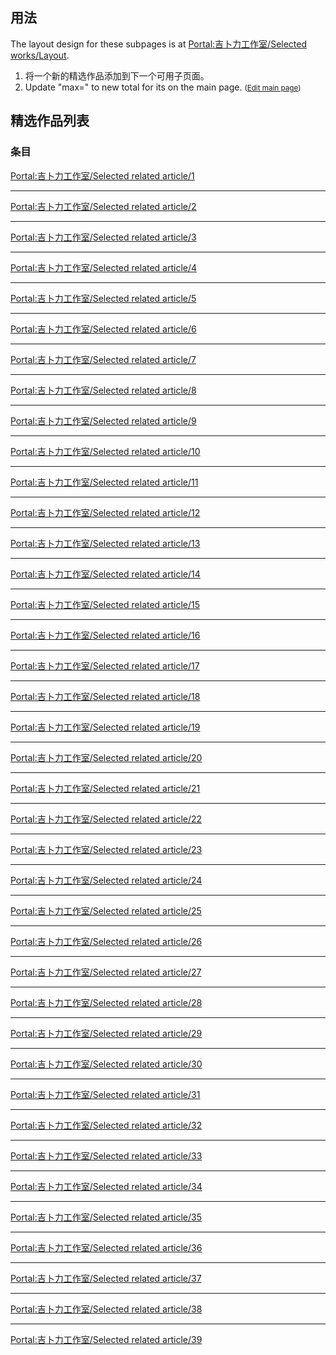 {{Portal:吉卜力工作室/box-header|Selected related articles|Portal:吉卜力工作室/Selected related articles|}}

== 用法 ==
The layout design for these subpages is at [[Portal:吉卜力工作室/Selected_works/Layout|Portal:吉卜力工作室/Selected works/Layout]].
# 将一个新的精选作品添加到下一个可用子页面。
# Update "max=" to new total for its {{tl|Random portal component}} on the main page. <small>([http://en.wikipedia.org/w/index.php?title=Portal:Studio_Ghibli&action=edit Edit main page])</small>

== 精选作品列表 ==
===条目===
[[Portal:吉卜力工作室/Selected_related_article/1|Portal:吉卜力工作室/Selected related article/1]]
{{Portal:吉卜力工作室/Selected related article/1}}
{{br}}
----
[[Portal:吉卜力工作室/Selected_related_article/2|Portal:吉卜力工作室/Selected related article/2]]
{{Portal:吉卜力工作室/Selected related article/2}}
{{br}}
----
[[Portal:吉卜力工作室/Selected_related_article/3|Portal:吉卜力工作室/Selected related article/3]]
{{Portal:吉卜力工作室/Selected related article/3}}
{{br}}
----
[[Portal:吉卜力工作室/Selected_related_article/4|Portal:吉卜力工作室/Selected related article/4]]
{{Portal:吉卜力工作室/Selected related article/4}}
{{br}}
----
[[Portal:吉卜力工作室/Selected_related_article/5|Portal:吉卜力工作室/Selected related article/5]]
{{Portal:吉卜力工作室/Selected related article/5}}
{{br}}
----
[[Portal:吉卜力工作室/Selected_related_article/6|Portal:吉卜力工作室/Selected related article/6]]
{{Portal:吉卜力工作室/Selected related article/6}}
{{br}}
----
[[Portal:吉卜力工作室/Selected_related_article/7|Portal:吉卜力工作室/Selected related article/7]]
{{Portal:吉卜力工作室/Selected related article/7}}
{{br}}
----
[[Portal:吉卜力工作室/Selected_related_article/8|Portal:吉卜力工作室/Selected related article/8]]
{{Portal:吉卜力工作室/Selected related article/8}}
{{br}}
----
[[Portal:吉卜力工作室/Selected_related_article/9|Portal:吉卜力工作室/Selected related article/9]]
{{Portal:吉卜力工作室/Selected related article/9}}
{{br}}
----
[[Portal:吉卜力工作室/Selected_related_article/10|Portal:吉卜力工作室/Selected related article/10]]
{{Portal:吉卜力工作室/Selected related article/10}}
{{br}}
----
[[Portal:吉卜力工作室/Selected_related_article/11|Portal:吉卜力工作室/Selected related article/11]]
{{Portal:吉卜力工作室/Selected related article/11}}
{{br}}
----
[[Portal:吉卜力工作室/Selected_related_article/12|Portal:吉卜力工作室/Selected related article/12]]
{{Portal:吉卜力工作室/Selected related article/12}}
{{br}}
----
[[Portal:吉卜力工作室/Selected_related_article/13|Portal:吉卜力工作室/Selected related article/13]]
{{Portal:吉卜力工作室/Selected related article/13}}
{{br}}
----
[[Portal:吉卜力工作室/Selected_related_article/14|Portal:吉卜力工作室/Selected related article/14]]
{{Portal:吉卜力工作室/Selected related article/14}}
{{br}}
----
[[Portal:吉卜力工作室/Selected_related_article/15|Portal:吉卜力工作室/Selected related article/15]]
{{Portal:吉卜力工作室/Selected related article/15}}
{{br}}
----
[[Portal:吉卜力工作室/Selected_related_article/16|Portal:吉卜力工作室/Selected related article/16]]
{{Portal:吉卜力工作室/Selected related article/16}}
{{br}}
----
[[Portal:吉卜力工作室/Selected_related_article/17|Portal:吉卜力工作室/Selected related article/17]]
{{Portal:吉卜力工作室/Selected related article/17}}
{{br}}
----
[[Portal:吉卜力工作室/Selected_related_article/18|Portal:吉卜力工作室/Selected related article/18]]
{{Portal:吉卜力工作室/Selected related article/18}}
{{br}}
----
[[Portal:吉卜力工作室/Selected_related_article/19|Portal:吉卜力工作室/Selected related article/19]]
{{Portal:吉卜力工作室/Selected related article/19}}
{{br}}
----
[[Portal:吉卜力工作室/Selected_related_article/20|Portal:吉卜力工作室/Selected related article/20]]
{{Portal:吉卜力工作室/Selected related article/20}}
{{br}}
----
[[Portal:吉卜力工作室/Selected_related_article/21|Portal:吉卜力工作室/Selected related article/21]]
{{Portal:吉卜力工作室/Selected related article/21}}
{{br}}
----
[[Portal:吉卜力工作室/Selected_related_article/22|Portal:吉卜力工作室/Selected related article/22]]
{{Portal:吉卜力工作室/Selected related article/22}}
{{br}}
----
[[Portal:吉卜力工作室/Selected_related_article/23|Portal:吉卜力工作室/Selected related article/23]]
{{Portal:吉卜力工作室/Selected related article/23}}
{{br}}
----
[[Portal:吉卜力工作室/Selected_related_article/24|Portal:吉卜力工作室/Selected related article/24]]
{{Portal:吉卜力工作室/Selected related article/24}}
{{br}}
----
[[Portal:吉卜力工作室/Selected_related_article/25|Portal:吉卜力工作室/Selected related article/25]]
{{Portal:吉卜力工作室/Selected related article/25}}
{{br}}
----
[[Portal:吉卜力工作室/Selected_related_article/26|Portal:吉卜力工作室/Selected related article/26]]
{{Portal:吉卜力工作室/Selected related article/26}}
{{br}}
----
[[Portal:吉卜力工作室/Selected_related_article/27|Portal:吉卜力工作室/Selected related article/27]]
{{Portal:吉卜力工作室/Selected related article/27}}
{{br}}
----
[[Portal:吉卜力工作室/Selected_related_article/28|Portal:吉卜力工作室/Selected related article/28]]
{{Portal:吉卜力工作室/Selected related article/28}}
{{br}}
----
[[Portal:吉卜力工作室/Selected_related_article/29|Portal:吉卜力工作室/Selected related article/29]]
{{Portal:吉卜力工作室/Selected related article/29}}
{{br}}
----
[[Portal:吉卜力工作室/Selected_related_article/30|Portal:吉卜力工作室/Selected related article/30]]
{{Portal:吉卜力工作室/Selected related article/30}}
{{br}}
----
[[Portal:吉卜力工作室/Selected_related_article/31|Portal:吉卜力工作室/Selected related article/31]]
{{Portal:吉卜力工作室/Selected related article/31}}
{{br}}
----
[[Portal:吉卜力工作室/Selected_related_article/32|Portal:吉卜力工作室/Selected related article/32]]
{{Portal:吉卜力工作室/Selected related article/32}}
{{br}}
----
[[Portal:吉卜力工作室/Selected_related_article/33|Portal:吉卜力工作室/Selected related article/33]]
{{Portal:吉卜力工作室/Selected related article/33}}
{{br}}
----
[[Portal:吉卜力工作室/Selected_related_article/34|Portal:吉卜力工作室/Selected related article/34]]
{{Portal:吉卜力工作室/Selected related article/34}}
{{br}}
----
[[Portal:吉卜力工作室/Selected_related_article/35|Portal:吉卜力工作室/Selected related article/35]]
{{Portal:吉卜力工作室/Selected related article/35}}
{{br}}
----
[[Portal:吉卜力工作室/Selected_related_article/36|Portal:吉卜力工作室/Selected related article/36]]
{{Portal:吉卜力工作室/Selected related article/36}}
{{br}}
----
[[Portal:吉卜力工作室/Selected_related_article/37|Portal:吉卜力工作室/Selected related article/37]]
{{Portal:吉卜力工作室/Selected related article/37}}
{{br}}
----
[[Portal:吉卜力工作室/Selected_related_article/38|Portal:吉卜力工作室/Selected related article/38]]
{{Portal:吉卜力工作室/Selected related article/38}}
{{br}}
----
[[Portal:吉卜力工作室/Selected_related_article/39|Portal:吉卜力工作室/Selected related article/39]]
{{Portal:吉卜力工作室/Selected related article/39}}


<small>{{purge}}</small>

{{Portal:吉卜力工作室/box-footer|}}